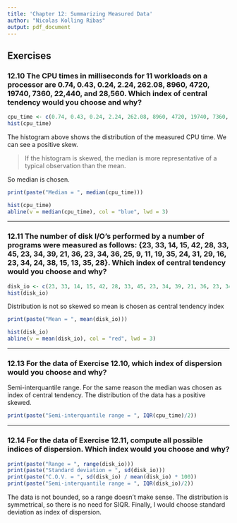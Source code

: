 ```yaml
---
title: 'Chapter 12: Summarizing Measured Data'
author: "Nicolas Kolling Ribas"
output: pdf_document
---
```


## Exercises

### **12.10** The CPU times in milliseconds for 11 workloads on a processor are 0.74, 0.43, 0.24, 2.24, 262.08, 8960, 4720, 19740, 7360, 22,440, and 28,560. Which index of central tendency would you choose and why?

```r
cpu_time <- c(0.74, 0.43, 0.24, 2.24, 262.08, 8960, 4720, 19740, 7360, 22440, 28560)
hist(cpu_time)
```

The histogram above shows the distribution of the measured CPU time. We can see a positive skew.

> If the histogram is skewed, the median is more representative of a typical observation than the mean.

So median is chosen.

```r
print(paste("Median = ", median(cpu_time)))
```

```r
hist(cpu_time)
abline(v = median(cpu_time), col = "blue", lwd = 3)
```

***

### **12.11** The number of disk I/O’s performed by a number of programs were measured as follows: {23, 33, 14, 15, 42, 28, 33, 45, 23, 34, 39, 21, 36, 23, 34, 36, 25, 9, 11, 19, 35, 24, 31, 29, 16, 23, 34, 24, 38, 15, 13, 35, 28}. Which index of central tendency would you choose and why?

```r
disk_io <- c(23, 33, 14, 15, 42, 28, 33, 45, 23, 34, 39, 21, 36, 23, 34, 36, 25, 9, 11, 19, 35, 24, 31, 29, 16, 23, 34, 24, 38, 15, 13, 35, 28)
hist(disk_io)
```

Distribution is not so skewed so mean is chosen as central tendency index

```r
print(paste("Mean = ", mean(disk_io)))
```

```r
hist(disk_io)
abline(v = mean(disk_io), col = "red", lwd = 3)
```

***

### **12.13** For the data of Exercise 12.10, which index of dispersion would you choose and why?

Semi-interquantile range. For the same reason the median was chosen as index of central tendency. The distribution of the data has a positive skewed.

```r
print(paste("Semi-interquantile range = ", IQR(cpu_time)/2))
```

***

### **12.14** For the data of Exercise 12.11, compute all possible indices of dispersion. Which index would you choose and why?

```r
print(paste("Range = ", range(disk_io)))
print(paste("Standard deviation = ", sd(disk_io)))
print(paste("C.O.V. = ", sd(disk_io) / mean(disk_io) * 100))
print(paste("Semi-interquantile range = ", IQR(disk_io)/2))
```

The data is not bounded, so a range doesn't make sense. The distribution is symmetrical, so there is no need for SIQR. Finally, I would choose standard deviation as index of dispersion.
